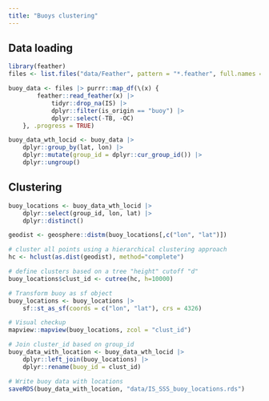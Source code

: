 ```yaml
---
title: "Buoys clustering"
---
```


## Data loading

```R
library(feather)
files <- list.files("data/Feather", pattern = "*.feather", full.names = TRUE)

buoy_data <- files |> purrr::map_df(\(x) {
        feather::read_feather(x) |> 
            tidyr::drop_na(IS) |>
            dplyr::filter(is_origin == "buoy") |>
            dplyr::select(-TB, -OC)
    }, .progress = TRUE)

buoy_data_wth_locid <- buoy_data |>
    dplyr::group_by(lat, lon) |>
    dplyr::mutate(group_id = dplyr::cur_group_id()) |>
    dplyr::ungroup()
```

## Clustering

```R
buoy_locations <- buoy_data_wth_locid |> 
    dplyr::select(group_id, lon, lat) |>
    dplyr::distinct() 

geodist <- geosphere::distm(buoy_locations[,c("lon", "lat")])

# cluster all points using a hierarchical clustering approach
hc <- hclust(as.dist(geodist), method="complete")

# define clusters based on a tree "height" cutoff "d" 
buoy_locations$clust_id <- cutree(hc, h=10000)

# Transform buoy as sf object
buoy_locations <- buoy_locations |>
    sf::st_as_sf(coords = c("lon", "lat"), crs = 4326)

# Visual checkup
mapview::mapview(buoy_locations, zcol = "clust_id")

# Join cluster_id based on group_id
buoy_data_with_location <- buoy_data_wth_locid |>
    dplyr::left_join(buoy_locations) |> 
    dplyr::rename(buoy_id = clust_id) 

# Write buoy data with locations
saveRDS(buoy_data_with_location, "data/IS_SSS_buoy_locations.rds")
```
